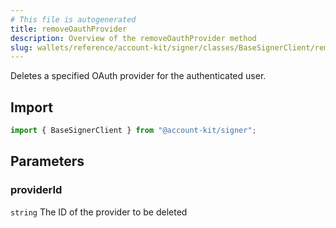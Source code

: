 ```yaml
---
# This file is autogenerated
title: removeOauthProvider
description: Overview of the removeOauthProvider method
slug: wallets/reference/account-kit/signer/classes/BaseSignerClient/removeOauthProvider
---
```


Deletes a specified OAuth provider for the authenticated user.

## Import

```ts
import { BaseSignerClient } from "@account-kit/signer";
```

## Parameters

### providerId

`string`
The ID of the provider to be deleted
